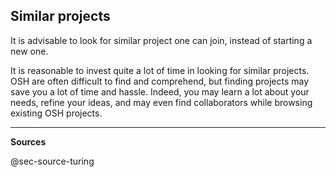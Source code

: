 ## Similar projects {#sec-similar-projects}

It is advisable to look for similar project one can join, instead of starting a new one.

It is reasonable to invest quite a lot of time in looking for similar projects.
OSH are often difficult to find and comprehend, but finding projects may save you a lot of time and hassle.
Indeed, you may learn a lot about your needs, refine your ideas, and may even find collaborators while browsing existing OSH projects.

------------------------------------------------------------------------

**Sources**

@sec-source-turing
